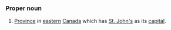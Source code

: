 ===Proper noun===
#[[Province]] in [[eastern]] [[Canada]] which has [[St. John's]] as its [[capital]].